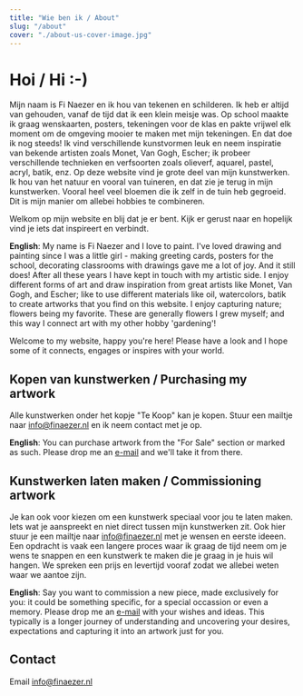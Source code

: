 ```yaml
---
title: "Wie ben ik / About"
slug: "/about"
cover: "./about-us-cover-image.jpg"
---
```


# Hoi / Hi :-)

Mijn naam is Fi Naezer en ik hou van tekenen en schilderen. Ik heb er altijd van gehouden, vanaf de tijd dat ik een klein meisje was. Op school maakte ik graag wenskaarten, posters, tekeningen voor de klas en pakte vrijwel elk moment om de omgeving mooier te maken met mijn tekeningen. En dat doe ik nog steeds! Ik vind verschillende kunstvormen leuk en neem inspiratie van bekende artisten zoals Monet, Van Gogh, Escher; ik probeer verschillende technieken en verfsoorten zoals olieverf, aquarel, pastel, acryl, batik, enz. Op deze website vind je grote deel van mijn kunstwerken. Ik hou van het natuur en vooral van tuineren, en dat zie je terug in mijn kunstwerken. Vooral heel veel bloemen die ik zelf in de tuin heb gegroeid. Dit is mijn manier om allebei hobbies te combineren.

Welkom op mijn website en blij dat je er bent. Kijk er gerust naar en hopelijk vind je iets dat inspireert en verbindt.



**English**: My name is Fi Naezer and I love to paint. I've loved drawing and painting since I was a little girl - making greeting cards, posters for the school, decorating classrooms with drawings gave me a lot of joy. And it still does! After all these years I have kept in touch with my artistic side. I enjoy different forms of art and draw inspiration from great artists like Monet, Van Gogh, and Escher; like to use different materials like oil, watercolors, batik to create artworks that you find on this website. I enjoy capturing nature; flowers being my favorite. These are generally flowers I grew myself; and this way I connect art with my other hobby 'gardening'!

Welcome to my website, happy you're here! Please have a look and I hope some of it connects, engages or inspires with your world.

## Kopen van kunstwerken / Purchasing my artwork
Alle kunstwerken onder het kopje "Te Koop" kan je kopen. Stuur een mailtje naar [info@finaezer.nl](mailto:info@finaezer.nl) en ik neem contact met je op.


**English**: You can purchase artwork from the "For Sale" section or marked as such. Please drop me an [e-mail](mailto:info@finaezer.nl) and we'll take it from there.
        
## Kunstwerken laten maken / Commissioning artwork
Je kan ook voor kiezen om een kunstwerk speciaal voor jou te laten maken. Iets wat je aanspreekt en niet direct tussen mijn kunstwerken zit. Ook hier stuur je een mailtje naar [info@finaezer.nl](mailto:info@finaezer.nl) met je wensen en eerste ideeen. Een opdracht is vaak een langere proces waar ik graag de tijd neem om je wens te snappen en een kunstwerk te maken die je graag in je huis wil hangen. We spreken een prijs en levertijd vooraf zodat we allebei weten waar we aantoe zijn.


**English**: Say you want to commission a new piece, made exclusively for you: it could be something specific, for a special occassion or even a memory. Please drop me an [e-mail](mailto:info@finaezer.nl) with your wishes and ideas. This typically is a longer journey of understanding and uncovering your desires, expectations and capturing it into an artwork just for you.

## Contact
Email [info@finaezer.nl](mailto:info@finaezer.nl) 